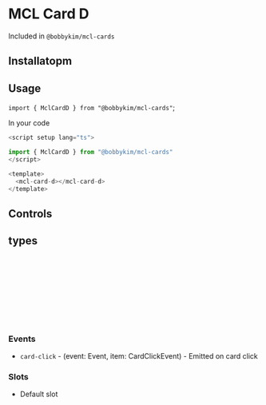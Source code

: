
<Meta of={Stories} />

# MCL Card D

Included in `@bobbykim/mcl-cards`

## Installatopm

## Usage

`import { MclCardD } from "@bobbykim/mcl-cards"`;

In your code

```js
<script setup lang="ts">

import { MclCardD } from "@bobbykim/mcl-cards"
</script>

<template>
  <mcl-card-d></mcl-card-d>
</template>
```

<Canvas of={Stories.MclCardDExample} />

## Controls

<Controls of={Stories.MclCardDExample} />

## types

```ts
type ColorMap = {
  [key in ColorPalette]: string
}

interface CardClickEvent {
  title: string
  url: string
  target?: CtaTarget
}
```

### Events

- `card-click` - (event: Event, item: CardClickEvent) - Emitted on card click

### Slots

- Default slot
